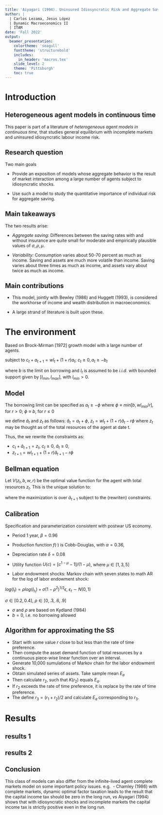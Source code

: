 ---
title: 'Aiyagari (1994). Uninsured Idiosyncratic Risk and Aggregate Saving, QJE 109(3)'
author: |
  | Carlos Lezama, Jesus López
  | Dynamic Macroeconomics II
  | ITAM
date: 'Fall 2022'
output:
  beamer_presentation:
    colortheme: 'seagull'
    fonttheme: 'structurebold'
    includes:
      in_header: 'macros.tex'
    slide_level: 2
    theme: 'Pittsburgh'
    toc: true
---
# Introduction 

## Heterogeneous agent models in continuous time


This paper is part of a literature of *heterogeneous agent models in continuous time*, that studies general equilibrium  with incomplete markets and uninsured idiosyncratic labour income risk. 



## Research question

Two main goals

- Provide an exposition of models whose aggregate behavior is the result of market interaction among a large number of agents subject to idiosyncratic shocks.

- Use such a model to study the quantitative importance of individual risk for aggregate saving.

## Main takeaways

The two results arise:


- *Aggregate saving:* Differences between the saving rates with and without insurance are quite small for moderate and empirically plausible values of $\sigma, \rho, \mu$. 

- *Variability:* Consumption varies about 50-70 percent as much as income. Saving and assets are much more volatile than income. Saving varies about three times as much as income, and assets vary about twice as much as income.


## Main contributions

- This model, jointly with Bewley (1986) and  Huggett (1993), is considered the workhorse of income and wealth distribution in macroeconomics.

- A large strand of literature is built upon these. 

# The environment
Based on Brock-Mirman [1972] growth model with a large number of agents. 


\begin{equation}
E_0 \left[ \sum_{t=0}^{\inf} \beta^t U (c_t) \right]
\end{equation}

subject to 
$c_t + a_{t+1} = w l_t + (1+r)a_t$;
$c_t \geq 0, a_t \geq -b_t$

where $b$ is the limit on borrowing and $l_t$ is assumed to be $i.i.d.$ with bounded support given by $[l_{min},l_{max}]$, with $l_{min}> 0$.



##  Model

The borrowing limit can be specified as 
$a_t \geq -\phi$
where
$\phi \equiv min[b, wl_{min}/r]$, for $r>0$; $\phi \equiv b$, for $r \leq 0$

we define $\hat{a}_t$ and $z_t$ as follows:
$\hat{a}_t = a_t + \phi$,
$z_t = wl_t + (1+r)\hat{a}_t - r\phi$
where $z_t$ may be thought as of the total resources of the agent at date t. 

Thus, the we rewrite the constraints as: 


- $c_t + \hat{a}_{t+1} = z_t$, $c_t \geq 0$, $\hat{a}_t \geq 0$,
- $z_{t+1} = w l_{t+1} + (1+r) \hat{a}_{t+1} - r \phi$


## Bellman equation
Let $V(z_t,b,w,r)$ be the optimal value function for the agent with total resources $z_t$. This is the unique solution to:

\begin{equation*}
V(z_t,b,w,r) \equiv max \left[ U(z_t - \hat{a}_{t+1}) + \beta \int V((z_{t+1},b,w,r) d F(l_{t+1})\right] 
\end{equation*}

where the maximization is over $\hat{a}_{t+1}$ subject to the (rewriten) constraints.



## Calibration

Specification and parameterization consistent with postwar US economy.

- Period 1 year, $\beta = 0.96$
- Production function $f(\cdot)$ is Cobb-Douglas, with $\alpha = 0.36$, 
- Depreciation rate $\delta = 0.08$
- Utility function $U(c) = [c^{1-\mu}-1] / (1-\mu)$, where $\mu \in [1, 3, 5]$

- Labor endowment shocks: Markov chain with seven states to math AR for the log of labor endowment shock:

$log(l_t) = \rho log (l_{t_1}) + \sigma (1-\rho^2)^{1/2}\epsilon$, $\epsilon_t \sim N(0,1)$

$\sigma \in [0.2, 0.4]$, $\rho \in [0, .3, .6, .9]$

- $\sigma$ and $\rho$ are based on Kydland (1984) 
- $b = 0$, i.e. no borrowing allowed

## Algorithm for approximating the SS

- Start with some value $r$ close to but less than the rate of time preference.
- Then compute the asset demand function of total resources by a continuous piece-wise linear function over an interval.
- Generate 10,000 sumulations of Markov chain for the labor endowment shock. 
- Obtain simulated series of assets. Take sample mean $E_a$
- Then calculate $r_2$, such that $K(r_2)$ equals $E_a$.
- If $r_2$ exceeds the rate of time preference, it is replace by the rate of time preference. 
- The define $r_3 = (r_1 + r_2) / 2$ and calculate $E_a$ corresponding to $r_3$.



# Results

## results 1
<!-- ![](fig/TableA1.jpg){width=80%} -->




## results 2
<!-- ![](fig/Fig2.jpg){width=80%} -->

## Conclusion

This class of models can also differ from the infinite-lived agent complete markets model on some important policy issues. e.g. 
- Chamley (1986) with complete markets, dynamic optimal factor taxation leads to the result that the capital income tax should be zero in the long run, *vs* Aiyagari (1994) shows that with idiosyncratic shocks and incomplete markets the capital income tax is strictly positive even in the long run. 

